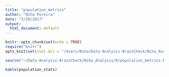 ```yaml
---
title: "population_metrics"
author: "Niha Pereira"
date: "2/20/2017"
output:
  html_document: default
---
```


```r
knitr::opts_chunk$set(echo = TRUE)
require("knitr")
opts_knit$set(root.dir = "/Users/Niha/Data-Analysis-BrainCheck/Niha_Analysis")

```

```r
source("~/Data-Analysis-BrainCheck/Niha_Analysis/R/population_metrics.R")
```

```r
kable(population_stats)
```